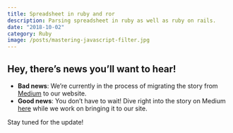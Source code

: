 ```yaml
---
title: Spreadsheet in ruby and ror
description: Parsing spreadsheet in ruby as well as ruby on rails.
date: "2018-10-02"
category: Ruby
image: /posts/mastering-javascript-filter.jpg
---
```


## Hey, there’s news you’ll want to hear!

- **Bad news**: We’re currently in the process of migrating the story from [Medium](https://medium.com/@bojanmajed/spreadsheet-in-ruby-and-ror-e911dfab3128) to our website.
- **Good news**: You don’t have to wait! Dive right into the story on Medium [here](https://medium.com/@bojanmajed/spreadsheet-in-ruby-and-ror-e911dfab3128) while we work on bringing it to our site.

Stay tuned for the update!